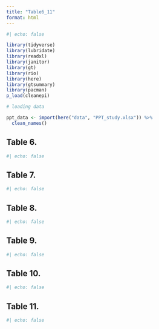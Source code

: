 ```yaml
---
title: "Table6_11"
format: html
---
```




```r
#| echo: false

library(tidyverse)
library(lubridate)
library(readxl)
library(janitor)
library(gt)
library(rio)
library(here)
library(gtsummary)
library(pacman)
p_load(cleanepi)

# loading data 

ppt_data <- import(here("data", "PPT_study.xlsx")) %>%
  clean_names()

```



## Table 6. 



```r
#| echo: false

```

## Table 7.

```r
#| echo: false

```

## Table 8.

```r
#| echo: false

```

## Table 9.

```r
#| echo: false

```

## Table 10.

```r
#| echo: false

```

## Table 11.
```r
#| echo: false

```



